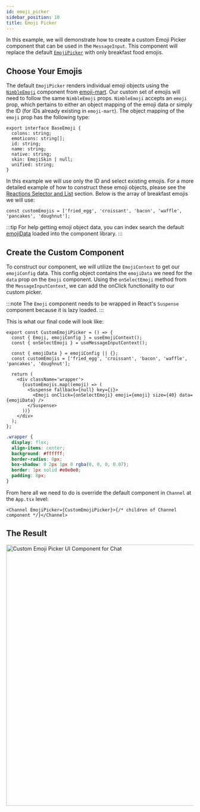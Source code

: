 ```yaml
---
id: emoji_picker
sidebar_position: 10
title: Emoji Picker
---
```



In this example, we will demonstrate how to create a custom Emoji Picker component that can be used in the `MessageInput`.
This component will replace the default [`EmojiPicker`](https://github.com/GetStream/stream-chat-react/blob/master/src/components/MessageInput/EmojiPicker.tsx)
with only breakfast food emojis.

## Choose Your Emojis

The default `EmojiPicker` renders individual emoji objects using the [`NimbleEmoji`](https://github.com/missive/emoji-mart/blob/master/src/components/emoji/nimble-emoji.js)
component from [emoji-mart](https://www.npmjs.com/package/emoji-mart). Our custom set of emojis will need to follow the same `NimbleEmoji` props.
`NimbleEmoji` accepts an `emoji` prop, which pertains to either an object mapping of the emoji data or simply the ID (for IDs already existing
in `emoji-mart`). The object mapping of the `emoji` prop has the following type:

```tsx
export interface BaseEmoji {
  colons: string;
  emoticons: string[];
  id: string;
  name: string;
  native: string;
  skin: EmojiSkin | null;
  unified: string;
}
```

In this example we will use only the ID and select existing emojis. For a more detailed example of how to construct these emoji objects, please see the
[Reactions Selector and List](../theming/reactions.mdx) section. Below is the array of breakfast emojis we will use:

```tsx
const customEmojis = ['fried_egg', 'croissant', 'bacon', 'waffle', 'pancakes', 'doughnut'];
```

:::tip
For help getting emoji object data, you can index search the default [emojiData](https://github.com/GetStream/stream-chat-react/blob/master/src/stream-emoji.json)
loaded into the component library.
:::

## Create the Custom Component

To construct our component, we will utilize the `EmojiContext` to get our `emojiConfig` data. This config object contains the `emojiData` we need for the
`data` prop on the `Emoji` component. Using the `onSelectEmoji` method from the `MessageInputContext`, we can add the onClick functionality to our custom picker.

:::note
The `Emoji` component needs to be wrapped in React's `Suspense` component because it is lazy loaded.
:::

This is what our final code will look like:

```tsx
export const CustomEmojiPicker = () => {
  const { Emoji, emojiConfig } = useEmojiContext();
  const { onSelectEmoji } = useMessageInputContext();

  const { emojiData } = emojiConfig || {};
  const customEmojis = ['fried_egg', 'croissant', 'bacon', 'waffle', 'pancakes', 'doughnut'];

  return (
    <div className='wrapper'>
      {customEmojis.map((emoji) => (
        <Suspense fallback={null} key={i}>
          <Emoji onClick={onSelectEmoji} emoji={emoji} size={40} data={emojiData} />
        </Suspense>
      ))}
    </div>
  );
};
```

```css
.wrapper {
  display: flex;
  align-items: center;
  background: #ffffff;
  border-radius: 8px;
  box-shadow: 0 2px 1px 0 rgba(0, 0, 0, 0.07);
  border: 1px solid #e0e0e0;
  padding: 8px;
}
```

From here all we need to do is override the default component in `Channel` at the `App.tsx` level:

```tsx
<Channel EmojiPicker={CustomEmojiPicker}>{/* children of Channel component */}</Channel>
```

## The Result

<img src={CustomEmojiPicker} alt='Custom Emoji Picker UI Component for Chat' width='700' />

